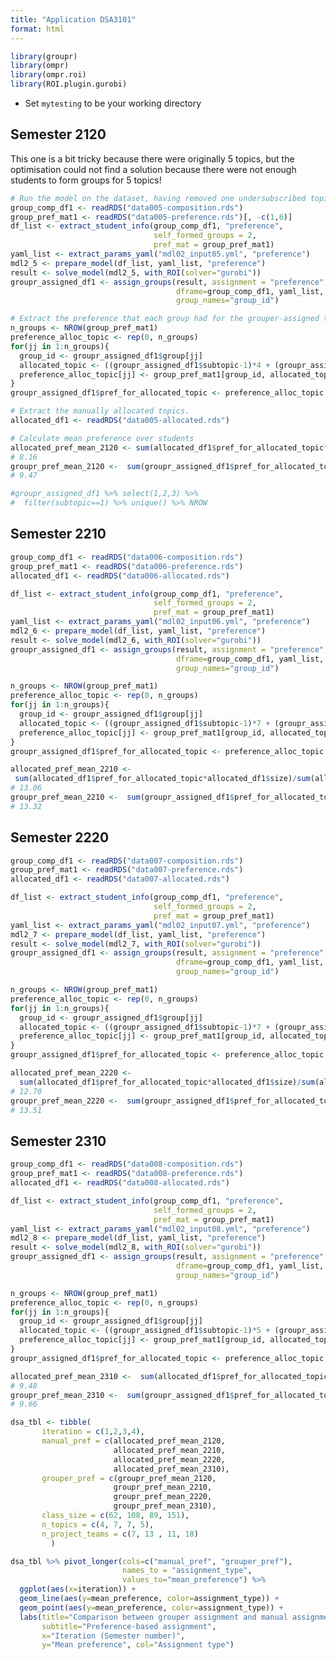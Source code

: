 ```yaml
---
title: "Application DSA3101"
format: html
---
```


```r
library(groupr)
library(ompr)
library(ompr.roi)
library(ROI.plugin.gurobi)
```

* Set `mytesting` to be your working directory

## Semester 2120

This one is a bit tricky because there were originally 5 topics, but the optimisation
could not find a solution because there were not enough students to form groups for 
5 topics!

```r
# Run the model on the dataset, having removed one undersubscribed topic
group_comp_df1 <- readRDS("data005-composition.rds")
group_pref_mat1 <- readRDS("data005-preference.rds")[, -c(1,6)]
df_list <- extract_student_info(group_comp_df1, "preference",  
                                self_formed_groups = 2,  
                                pref_mat = group_pref_mat1)
yaml_list <- extract_params_yaml("mdl02_input05.yml", "preference")
mdl2_5 <- prepare_model(df_list, yaml_list, "preference")
result <- solve_model(mdl2_5, with_ROI(solver="gurobi"))
groupr_assigned_df1 <- assign_groups(result, assignment = "preference",  
                                     dframe=group_comp_df1, yaml_list, 
                                     group_names="group_id")

# Extract the preference that each group had for the grouper-assigned topic
n_groups <- NROW(group_pref_mat1)
preference_alloc_topic <- rep(0, n_groups)
for(jj in 1:n_groups){
  group_id <- groupr_assigned_df1$group[jj]
  allocated_topic <- ((groupr_assigned_df1$subtopic-1)*4 + (groupr_assigned_df1$topic2))[jj]
  preference_alloc_topic[jj] <- group_pref_mat1[group_id, allocated_topic]
}
groupr_assigned_df1$pref_for_allocated_topic <- preference_alloc_topic

# Extract the manually allocated topics.
allocated_df1 <- readRDS("data005-allocated.rds")

# Calculate mean preference over students
allocated_pref_mean_2120 <- sum(allocated_df1$pref_for_allocated_topic*allocated_df1$size)/sum(allocated_df1$size)
# 8.16
groupr_pref_mean_2120 <-  sum(groupr_assigned_df1$pref_for_allocated_topic*groupr_assigned_df1$size)/sum(groupr_assigned_df1$size)
# 9.47

#groupr_assigned_df1 %>% select(1,2,3) %>% 
#  filter(subtopic==1) %>% unique() %>% NROW
```


## Semester 2210

```r
group_comp_df1 <- readRDS("data006-composition.rds")
group_pref_mat1 <- readRDS("data006-preference.rds")
allocated_df1 <- readRDS("data006-allocated.rds")

df_list <- extract_student_info(group_comp_df1, "preference",  
                                self_formed_groups = 2,  
                                pref_mat = group_pref_mat1)
yaml_list <- extract_params_yaml("mdl02_input06.yml", "preference")
mdl2_6 <- prepare_model(df_list, yaml_list, "preference")
result <- solve_model(mdl2_6, with_ROI(solver="gurobi"))
groupr_assigned_df1 <- assign_groups(result, assignment = "preference",  
                                     dframe=group_comp_df1, yaml_list, 
                                     group_names="group_id")

n_groups <- NROW(group_pref_mat1)
preference_alloc_topic <- rep(0, n_groups)
for(jj in 1:n_groups){
  group_id <- groupr_assigned_df1$group[jj]
  allocated_topic <- ((groupr_assigned_df1$subtopic-1)*7 + (groupr_assigned_df1$topic2))[jj]
  preference_alloc_topic[jj] <- group_pref_mat1[group_id, allocated_topic]
}
groupr_assigned_df1$pref_for_allocated_topic <- preference_alloc_topic

allocated_pref_mean_2210 <- 
 sum(allocated_df1$pref_for_allocated_topic*allocated_df1$size)/sum(allocated_df1$size) 
# 13.06
groupr_pref_mean_2210 <-  sum(groupr_assigned_df1$pref_for_allocated_topic*groupr_assigned_df1$size)/sum(groupr_assigned_df1$size)
# 13.32
```

## Semester 2220

```r
group_comp_df1 <- readRDS("data007-composition.rds")
group_pref_mat1 <- readRDS("data007-preference.rds")
allocated_df1 <- readRDS("data007-allocated.rds")

df_list <- extract_student_info(group_comp_df1, "preference",  
                                self_formed_groups = 2,  
                                pref_mat = group_pref_mat1)
yaml_list <- extract_params_yaml("mdl02_input07.yml", "preference")
mdl2_7 <- prepare_model(df_list, yaml_list, "preference")
result <- solve_model(mdl2_7, with_ROI(solver="gurobi"))
groupr_assigned_df1 <- assign_groups(result, assignment = "preference",  
                                     dframe=group_comp_df1, yaml_list, 
                                     group_names="group_id")

n_groups <- NROW(group_pref_mat1)
preference_alloc_topic <- rep(0, n_groups)
for(jj in 1:n_groups){
  group_id <- groupr_assigned_df1$group[jj]
  allocated_topic <- ((groupr_assigned_df1$subtopic-1)*7 + (groupr_assigned_df1$topic2))[jj]
  preference_alloc_topic[jj] <- group_pref_mat1[group_id, allocated_topic]
}
groupr_assigned_df1$pref_for_allocated_topic <- preference_alloc_topic

allocated_pref_mean_2220 <- 
  sum(allocated_df1$pref_for_allocated_topic*allocated_df1$size)/sum(allocated_df1$size)  
# 12.70
groupr_pref_mean_2220 <-  sum(groupr_assigned_df1$pref_for_allocated_topic*groupr_assigned_df1$size)/sum(groupr_assigned_df1$size)
# 13.51
```

## Semester 2310

```r
group_comp_df1 <- readRDS("data008-composition.rds")
group_pref_mat1 <- readRDS("data008-preference.rds")
allocated_df1 <- readRDS("data008-allocated.rds")

df_list <- extract_student_info(group_comp_df1, "preference",  
                                self_formed_groups = 2,  
                                pref_mat = group_pref_mat1)
yaml_list <- extract_params_yaml("mdl02_input08.yml", "preference")
mdl2_8 <- prepare_model(df_list, yaml_list, "preference")
result <- solve_model(mdl2_8, with_ROI(solver="gurobi"))
groupr_assigned_df1 <- assign_groups(result, assignment = "preference",  
                                     dframe=group_comp_df1, yaml_list, 
                                     group_names="group_id")

n_groups <- NROW(group_pref_mat1)
preference_alloc_topic <- rep(0, n_groups)
for(jj in 1:n_groups){
  group_id <- groupr_assigned_df1$group[jj]
  allocated_topic <- ((groupr_assigned_df1$subtopic-1)*5 + (groupr_assigned_df1$topic2))[jj]
  preference_alloc_topic[jj] <- group_pref_mat1[group_id, allocated_topic]
}
groupr_assigned_df1$pref_for_allocated_topic <- preference_alloc_topic

allocated_pref_mean_2310 <-  sum(allocated_df1$pref_for_allocated_topic*allocated_df1$size)/sum(allocated_df1$size)   
# 9.48
groupr_pref_mean_2310 <-  sum(groupr_assigned_df1$pref_for_allocated_topic*groupr_assigned_df1$size)/sum(groupr_assigned_df1$size) 
# 9.66
```

```r
dsa_tbl <- tibble(
       iteration = c(1,2,3,4),
       manual_pref = c(allocated_pref_mean_2120,
                       allocated_pref_mean_2210,
                       allocated_pref_mean_2220,
                       allocated_pref_mean_2310),
       grouper_pref = c(groupr_pref_mean_2120,
                       groupr_pref_mean_2210,
                       groupr_pref_mean_2220,
                       groupr_pref_mean_2310),
       class_size = c(62, 108, 89, 151),
       n_topics = c(4, 7, 7, 5),
       n_project_teams = c(7, 13 , 11, 18) 
         )

dsa_tbl %>% pivot_longer(cols=c("manual_pref", "grouper_pref"),
                         names_to = "assignment_type",
                         values_to="mean_preference") %>%
  ggplot(aes(x=iteration)) +
  geom_line(aes(y=mean_preference, color=assignment_type)) +
  geom_point(aes(y=mean_preference, color=assignment_type)) +
  labs(title="Comparison between grouper assignment and manual assignment",
       subtitle="Preference-based assignment",
       x="Iteration (Semester number)",
       y="Mean preference", col="Assignment type")
```

